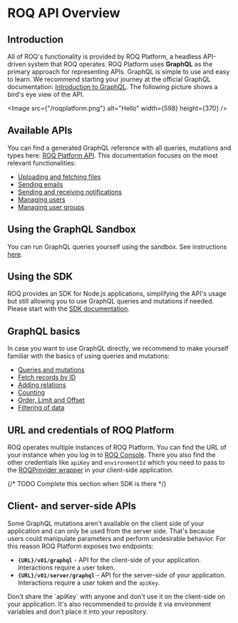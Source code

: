 
# ROQ API Overview

## Introduction

All of ROQ's functionality is provided by ROQ Platform, a headless API-driven system that ROQ operates. ROQ Platform
uses **GraphQL** as the primary approach for representing APIs. GraphQL is simple to use and easy to learn. We recommend
starting your journey at the official GraphQL documentation: [Introduction to GraphQL](https://graphql.org/learn/).
The following picture shows a bird's eye view of the API.

<Image src={"/roqplatform.png"} alt="Hello" width={598} height={370} />

## Available APIs

You can find a generated GraphQL reference with all queries, mutations and types
here: [ROQ Platform API](https://jupiter-pp.roq-platform.com/docs/). This
documentation focuses on the most relevant functionalities:

* [Uploading and fetching files](/files/api)
* [Sending emails](/mails/api)
* [Sending and receiving notifications](/notifications/api)
* [Managing users](/user-management/api)
* [Managing user groups](/user-groups/api)

## Using the GraphQL Sandbox

You can run GraphQL queries yourself using the sandbox. See instructions [here](/development-guides/sandbox-api).

## Using the SDK

ROQ provides an SDK for Node.js applications, simplifying the API's usage but still allowing you to use GraphQL 
queries and mutations if needed. Please start with the [SDK documentation](/development-guides/sdk-api). 

## GraphQL basics

In case you want to use GraphQL directly, we recommend to make yourself familiar with the basics of using queries 
and mutations:

* [Queries and mutations](/development-guides/graphql-basics-api#queries-and-mutations)
* [Fetch records by ID](/development-guides/graphql-basics-api#fetch-by-id)
* [Adding relations](/development-guides/graphql-basics-api#adding-relations)
* [Counting](/development-guides/graphql-basics-api#counting)
* [Order, Limit and Offset](/development-guides/graphql-basics-api#order-limit-and-offset)
* [Filtering of data](/development-guides/graphql-basics-api#iltering-of-data)

## URL and credentials of ROQ Platform

ROQ operates multiple instances of ROQ Platform. You can find the URL of your instance when you log in to
[ROQ Console](https://console.roq.tech/). There you also find the other credentials like `apiKey` and `environmentId`
which you need to pass to the [ROQProvider wrapper](/getting-started#5-install-roqprovider-on-client-side) in your
client-side application.

{/* TODO Complete this section when SDK is there */}

## Client- and server-side APIs

Some GraphQL mutations aren't available on the client side of your application and can only be used from the
server side. That's because users could manipulate parameters and perform undesirable behavior. For this reason ROQ
Platform exposes two endpoints:

* **`{URL}/v01/graphql`** - API for the client-side of your application. Interactions require a user token.
* **`{URL}/v01/server/graphql`** - API for the server-side of your application. Interactions require a user token and
  the `apiKey`.

<Callout type="warning" emoji="⚠️">
  Don't share the `apiKey` with anyone and don't use it on the client-side on your application. It's also 
recommended to provide it via environment variables and don't place it into your repository.
</Callout>
